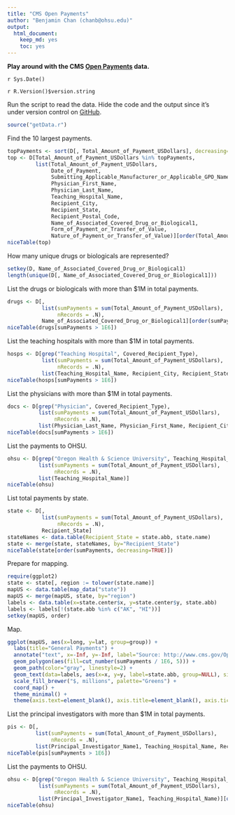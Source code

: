 ```yaml
---
title: "CMS Open Payments"
author: "Benjamin Chan (chanb@ohsu.edu)"
output:
  html_document:
    keep_md: yes
    toc: yes
---
```


**Play around with the CMS [Open Payments](http://www.cms.gov/OpenPayments) data.**

`r Sys.Date()`

`r R.Version()$version.string`


Run the script to read the data.
Hide the code and the output since it's under version control on [GitHub](https://github.com/benjamin-chan/OpenPayments).

```r
source("getData.r")
```


Find the 10 largest payments.

```r
topPayments <- sort(D[, Total_Amount_of_Payment_USDollars], decreasing=TRUE)[1:10]
top <- D[Total_Amount_of_Payment_USDollars %in% topPayments,
         list(Total_Amount_of_Payment_USDollars,
              Date_of_Payment,
              Submitting_Applicable_Manufacturer_or_Applicable_GPO_Name,
              Physician_First_Name,
              Physician_Last_Name,
              Teaching_Hospital_Name,
              Recipient_City,
              Recipient_State,
              Recipient_Postal_Code,
              Name_of_Associated_Covered_Drug_or_Biological1,
              Form_of_Payment_or_Transfer_of_Value,
              Nature_of_Payment_or_Transfer_of_Value)][order(Total_Amount_of_Payment_USDollars, decreasing=TRUE)]
niceTable(top)
```

How many unique drugs or biologicals are represented?

```r
setkey(D, Name_of_Associated_Covered_Drug_or_Biological1)
length(unique(D[, Name_of_Associated_Covered_Drug_or_Biological1]))
```

List the drugs or biologicals with more than $1M in total payments.

```r
drugs <- D[,
           list(sumPayments = sum(Total_Amount_of_Payment_USDollars),
                nRecords = .N),
           Name_of_Associated_Covered_Drug_or_Biological1][order(sumPayments, decreasing=TRUE)]
niceTable(drugs[sumPayments > 1E6])
```

List the teaching hospitals with more than $1M in total payments.

```r
hosps <- D[grep("Teaching Hospital", Covered_Recipient_Type),
           list(sumPayments = sum(Total_Amount_of_Payment_USDollars),
                nRecords = .N),
           list(Teaching_Hospital_Name, Recipient_City, Recipient_State)][order(sumPayments, decreasing=TRUE)]
niceTable(hosps[sumPayments > 1E6])
```

List the physicians with more than $1M in total payments.

```r
docs <- D[grep("Physician", Covered_Recipient_Type),
          list(sumPayments = sum(Total_Amount_of_Payment_USDollars),
               nRecords = .N),
          list(Physician_Last_Name, Physician_First_Name, Recipient_City, Recipient_State)][order(sumPayments, decreasing=TRUE)]
niceTable(docs[sumPayments > 1E6])
```

List the payments to OHSU.

```r
ohsu <- D[grep("Oregon Health & Science University", Teaching_Hospital_Name),
          list(sumPayments = sum(Total_Amount_of_Payment_USDollars),
               nRecords = .N),
          list(Teaching_Hospital_Name)]
niceTable(ohsu)
```

List total payments by state.

```r
state <- D[,
           list(sumPayments = sum(Total_Amount_of_Payment_USDollars),
                nRecords = .N),
           Recipient_State]
stateNames <- data.table(Recipient_State = state.abb, state.name)
state <- merge(state, stateNames, by="Recipient_State")
niceTable(state[order(sumPayments, decreasing=TRUE)])
```

Prepare for mapping.

```r
require(ggplot2)
state <- state[, region := tolower(state.name)]
mapUS <- data.table(map_data("state"))
mapUS <- merge(mapUS, state, by="region")
labels <- data.table(x=state.center$x, y=state.center$y, state.abb)
labels <- labels[!(state.abb %in% c("AK", "HI"))]
setkey(mapUS, order)
```

Map.

```r
ggplot(mapUS, aes(x=long, y=lat, group=group)) +
  labs(title="General Payments") +
  annotate("text", x=-Inf, y=-Inf, label="Source: http://www.cms.gov/OpenPayments", color="black") +
  geom_polygon(aes(fill=cut_number(sumPayments / 1E6, 5))) +
  geom_path(color="gray", linestyle=2) +
  geom_text(data=labels, aes(x=x, y=y, label=state.abb, group=NULL), size=3) +
  scale_fill_brewer("$, millions", palette="Greens") +
  coord_map() +
  theme_minimal() +
  theme(axis.text=element_blank(), axis.title=element_blank(), axis.ticks=element_blank(), panel.grid.major=element_blank())
```


List the principal investigators with more than $1M in total payments.

```r
pis <- D[,
         list(sumPayments = sum(Total_Amount_of_Payment_USDollars),
              nRecords = .N),
         list(Principal_Investigator_Name1, Teaching_Hospital_Name, Recipient_City, Recipient_State)][order(sumPayments, decreasing=TRUE)]
niceTable(pis[sumPayments > 1E6])
```

List the payments to OHSU.

```r
ohsu <- D[grep("Oregon Health & Science University", Teaching_Hospital_Name),
          list(sumPayments = sum(Total_Amount_of_Payment_USDollars),
               nRecords = .N),
          list(Principal_Investigator_Name1, Teaching_Hospital_Name)][order(sumPayments, decreasing=TRUE)]
niceTable(ohsu)
```
